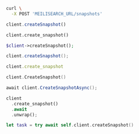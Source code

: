 <CodeGroup>

```bash cURL
curl \
  -X POST 'MEILISEARCH_URL/snapshots'
```

```javascript JS
client.createSnapshot()
```

```python Python
client.create_snapshot()
```

```php PHP
$client->createSnapshot();
```

```java Java
client.createSnapshot();
```

```ruby Ruby
client.create_snapshot
```

```go Go
client.CreateSnapshot()
```

```csharp C#
await client.CreateSnapshotAsync();
```

```rust Rust
client
  .create_snapshot()
  .await
  .unwrap();
```

```swift Swift
let task = try await self.client.createSnapshot()
```
</CodeGroup>